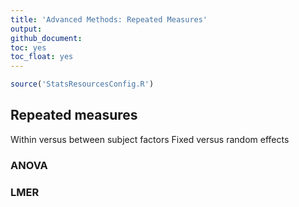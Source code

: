 ```yaml
---
title: 'Advanced Methods: Repeated Measures'
output:
github_document:
toc: yes
toc_float: yes
---
```


```r
source('StatsResourcesConfig.R')
```
## Repeated measures

Within versus between subject factors
Fixed versus random effects

### ANOVA

### LMER
